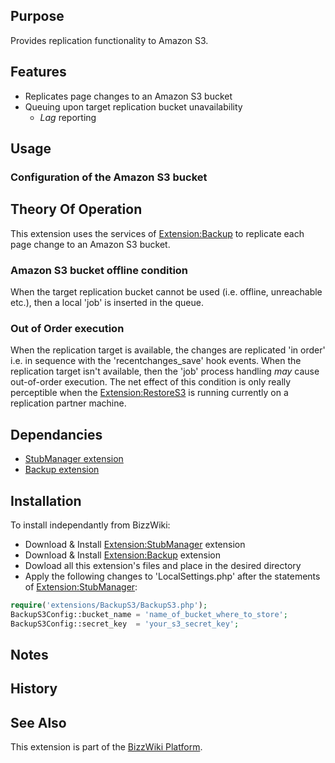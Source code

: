 {{Extension
|name        = BackupS3
|status      = beta
|type        = hook
|hook1       = Backup
|author      = [[user:jldupont|Jean-Lou Dupont]]
|image       =
|version     = See SVN ($Id$)
|update      =
|mediawiki   = tested on 1.10 but probably works with a earlier versions
|download    = [http://bizzwiki.googlecode.com/svn/trunk/BizzWiki/extensions/BackupS3/ SVN]
|readme      =
|changelog   =
|description = 
|parameters  =
|rights      =
|example     =
}}
<!--@@
{{#autoredirect: Extension|{{#noext:{{SUBPAGENAME}} }} }}
== File Status ==
This section is only valid when viewing the page in a BizzWiki environment.
<code>(($#extractmtime|@@mtime@@$))  (($#extractfile|@@file@@$))</code>

Status: (($#comparemtime|<b>File system copy is newer - [{{fullurl:{{NAMESPACE}}:{{PAGENAME}}|action=reload}} Reload] </b>|Up to date$))
@@-->
== Purpose ==
Provides replication functionality to Amazon S3.

== Features ==
* Replicates page changes to an Amazon S3 bucket
* Queuing upon target replication bucket unavailability
** ''Lag'' reporting

== Usage ==
=== Configuration of the Amazon S3 bucket ===

== Theory Of Operation ==
This extension uses the services of [[Extension:Backup]] to replicate each page change to an Amazon S3 bucket.

=== Amazon S3 bucket offline condition ===
When the target replication bucket cannot be used (i.e. offline, unreachable etc.), then a local 'job' is inserted
in the queue. 

=== Out of Order execution ===
When the replication target is available, the changes are replicated 'in order' i.e.
in sequence with the 'recentchanges_save' hook events. When the replication target
isn't available, then the 'job' process handling ''may'' cause out-of-order execution.
The net effect of this condition is only really perceptible when the [[Extension:RestoreS3]]
is running currently on a replication partner machine.

== Dependancies ==
* [[Extension:StubManager|StubManager extension]]
* [[Extension:Backup|Backup extension]]

== Installation ==
To install independantly from BizzWiki:
* Download & Install [[Extension:StubManager]] extension
* Download & Install [[Extension:Backup]] extension
* Dowload all this extension's files and place in the desired directory
* Apply the following changes to 'LocalSettings.php' after the statements of [[Extension:StubManager]]:
<source lang=php>
require('extensions/BackupS3/BackupS3.php');
BackupS3Config::bucket_name = 'name_of_bucket_where_to_store';
BackupS3Config::secret_key  = 'your_s3_secret_key';
</source>

== Notes ==

== History ==

== See Also ==
This extension is part of the [[Extension:BizzWiki|BizzWiki Platform]].
